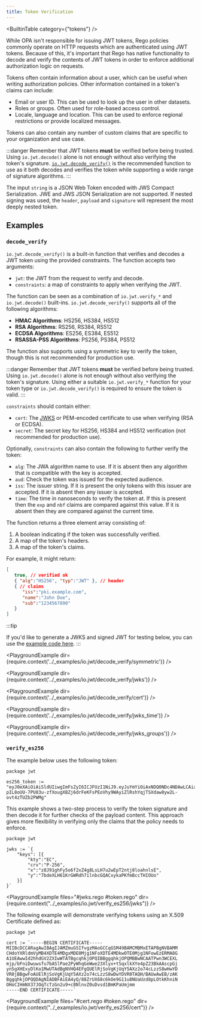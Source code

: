 ```yaml
---
title: Token Verification
---
```


<BuiltinTable category={"tokens"} />

While OPA isn't responsible for issuing JWT tokens, Rego policies commonly
operate on HTTP requests which are authenticated using JWT tokens. Because
of this, it's important that Rego has native functionality to decode and
verify the contents of JWT tokens in order to enforce additional
authorization logic on requests.

Tokens often contain information about a user, which can be useful when
writing authorization policies. Other information contained in a token's
claims can include:

- Email or user ID. This can be used to look up the user in other
  datasets.
- Roles or groups. Often used for role-based access control.
- Locale, language and location. This can be used to enforce regional
  restrictions or provide localized messages.

Tokens can also contain any number of custom claims that are specific to
your organization and use case.

:::danger
Remember that JWT tokens **must** be verified before being trusted. Using
`io.jwt.decode()` alone is not enough without also verifying the token's
signature. [`io.jwt.decode_verify()`](#decode_verify) is the recommended
function to use as it both decodes and verifies the token while supporting
a wide range of signature algorithms.
:::

The input `string` is a JSON Web Token encoded with JWS Compact Serialization. JWE and JWS JSON Serialization are not supported. If nested signing was used, the `header`, `payload` and `signature` will represent the most deeply nested token.

## Examples

### `decode_verify`

`io.jwt.decode_verify()` is a built-in function that verifies and decodes
a JWT token using the provided constraints. The function accepts two
arguments:

- `jwt`: the JWT from the request to verify and decode.
- `constraints`: a map of constraints to apply when verifying the JWT.

The function can be seen as a combination of `io.jwt.verify_*` and
`io.jwt.decode()` built-ins. `io.jwt.decode_verify()` supports all of the
following algorithms:

- **HMAC Algorithms**: HS256, HS384, HS512
- **RSA Algorithms**: RS256, RS384, RS512
- **ECDSA Algorithms**: ES256, ES384, ES512
- **RSASSA-PSS Algorithms**: PS256, PS384, PS512

The function also supports using a symmetric key to verify the token,
though this is not recommended for production use.

:::danger
Remember that JWT tokens **must** be verified before being trusted. Using
`io.jwt.decode()` alone is not enough without also verifying the token's
signature. Using either a suitable `io.jwt.verify_*` function for your
token type or `io.jwt.decode_verify()` is required to ensure the token is
valid.
:::

`constraints` should contain either:

- `cert`: The [JWKS](https://datatracker.ietf.org/doc/html/rfc7517)
  or PEM-encoded certificate to use when verifying (RSA or ECDSA).
- `secret`: The secret key for HS256, HS384 and HS512 verification (not
  recommended for production use).

Optionally, `constraints` can also contain the following to further verify the token:

- `alg`: The JWA algorithm name to use. If it is absent then any algorithm that
  is compatible with the key is accepted.
- `aud`: Check the token was issued for the expected audience.
- `iss`: The issuer string. If it is present the only tokens with this issuer
  are accepted. If it is absent then any issuer is accepted.
- `time`: The time in nanoseconds to verify the token at. If this is present
  then the `exp` and `nbf` claims are compared against this value. If it is
  absent then they are compared against the current time.

The function returns a three element array consisting of:

1. A boolean indicating if the token was successfully verified.
2. A map of the token's headers.
3. A map of the token's claims.

For example, it might return:

```json
[
   true, // verified ok
   { "alg":"HS256", "typ":"JWT" }, // header
   { // claims
      "iss":"pki.example.com",
      "name":"John Doe",
      "sub":"1234567890"
   }
]
```

:::tip
<!-- note the code at the link is also here under tokens.go in case of link rot -->

If you'd like to generate a JWKS and signed JWT for testing below, you can
use the [example code here](https://go.dev/play/p/HMAPqDJM3jk).
:::

<PlaygroundExample dir={require.context('../_examples/io.jwt/decode_verify/symmetric')} />

<PlaygroundExample dir={require.context('../_examples/io.jwt/decode_verify/jwks')} />

<PlaygroundExample dir={require.context('../_examples/io.jwt/decode_verify/cert')} />

<PlaygroundExample dir={require.context('../_examples/io.jwt/decode_verify/jwks_time')} />

<PlaygroundExample dir={require.context('../_examples/io.jwt/decode_verify/jwks_groups')} />

### `verify_es256`

The example below uses the following token:

```rego
package jwt

es256_token := "eyJ0eXAiOiAiSldUIiwgImFsZyI6ICJFUzI1NiJ9.eyJuYmYiOiAxNDQ0NDc4NDAwLCAiaXNzIjogInh4eCJ9.lArczfN-pIL8oUU-7PU83u-zfXougXBZj6drFeKFsPEoVhy9WAyiZlRshYqjTSXdaw8yw2L-ovt4zTUZb2PWMg"
```

<RunSnippet id="token.rego"/>


This example shows a two-step process to verify the token signature and then decode it for
further checks of the payload content. This approach gives more flexibility in verifying only
the claims that the policy needs to enforce.

```rego
package jwt

jwks := `{
    "keys": [{
        "kty":"EC",
        "crv":"P-256",
        "x":"z8J91ghFy5o6f2xZ4g8LsLH7u2wEpT2ntj8loahnlsE",
        "y":"7bdeXLH61KrGWRdh7ilnbcGQACxykaPKfmBccTHIOUo"
    }]
}`
```

<RunSnippet id="jwks.rego"/>

<PlaygroundExample files="#jwks.rego #token.rego" dir={require.context("../_examples/io.jwt/verify_es256/jwks")} />

The following example will demonstrate verifying tokens using an X.509 Certificate
defined as:

```rego
package jwt

cert := `-----BEGIN CERTIFICATE-----
MIIBcDCCARagAwIBAgIJAMZmuGSIfvgzMAoGCCqGSM49BAMCMBMxETAPBgNVBAMM
CHdoYXRldmVyMB4XDTE4MDgxMDE0Mjg1NFoXDTE4MDkwOTE0Mjg1NFowEzERMA8G
A1UEAwwId2hhdGV2ZXIwWTATBgcqhkjOPQIBBggqhkjOPQMBBwNCAATPwn3WCEXL
mjp/bFniDwuwsfu7bASlPae2PyWhqGeWwe23Xlyx+tSqxlkXYe4pZ23BkAAscpGj
yn5gXHExyDlKo1MwUTAdBgNVHQ4EFgQUElRjSoVgKjUqY5AXz2o74cLzzS8wHwYD
VR0jBBgwFoAUElRjSoVgKjUqY5AXz2o74cLzzS8wDwYDVR0TAQH/BAUwAwEB/zAK
BggqhkjOPQQDAgNIADBFAiEA4yQ/88ZrUX68c6kOe9G11u8NUaUzd8pLOtkKhniN
OHoCIHmNX37JOqTcTzGn2u9+c8NlnvZ0uDvsd1BmKPaUmjmm
-----END CERTIFICATE-----`
```

<RunSnippet id="cert.rego"/>

<PlaygroundExample files="#cert.rego #token.rego" dir={require.context("../_examples/io.jwt/verify_es256/cert")} />

